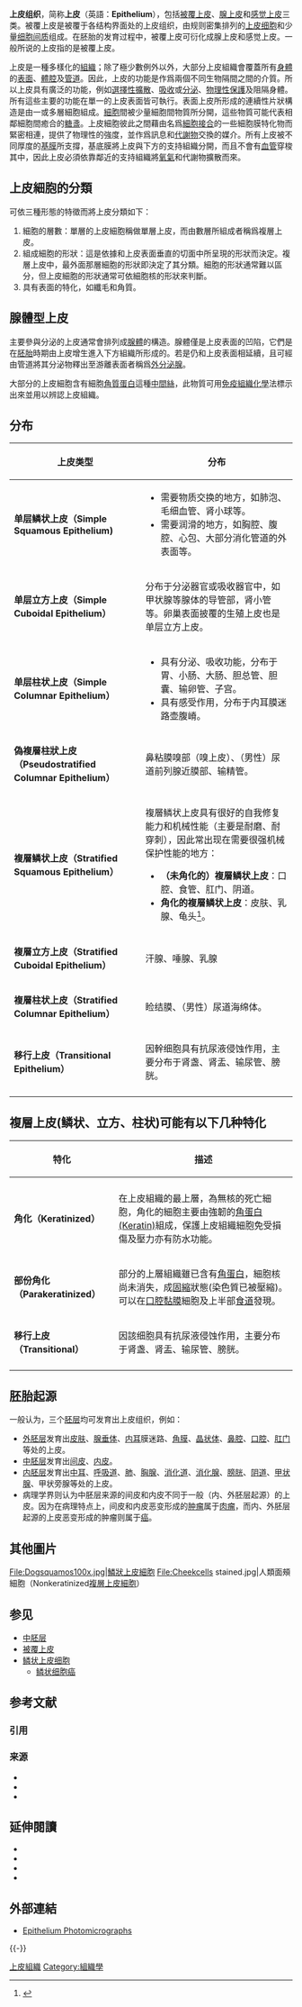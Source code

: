 {{Expand language|time=2020-02-01}}
{{Infobox microanatomy
| Name          = 上皮组织
| Image         = (zh)Illu epithelium.jpg
| Caption       = 上皮細胞
| Width         = 300
<!--
|Code = {{TerminologiaHistologica|2|00|02.0.00001}}
-->
}}
'''上皮组织'''，简称'''上皮'''（英語：'''Epithelium'''），包括[[被覆上皮|被覆上皮]]、[[腺上皮|腺上皮]]和[[感觉上皮|感觉上皮]]三类。被覆上皮是被覆于各结构界面处的上皮组织，由规则密集排列的[[上皮细胞|上皮细胞]]和少量[[细胞间质|细胞间质]]组成。在胚胎的发育过程中，被覆上皮可衍化成腺上皮和感觉上皮。一般所说的上皮指的是被覆上皮。

上皮是一種多樣化的[[组织_(生物学)|組織]]；除了極少數例外以外，大部分上皮組織會覆蓋所有[[身體|身體]]的[[表面|表面]]、[[體腔|體腔]]及[[管道|管道]]。因此，上皮的功能是作爲兩個不同生物隔間之間的介質。所以上皮具有廣泛的功能，例如[[選擇性擴散|選擇性擴散]]、[[吸收|吸收]]或[[分泌|分泌]]、[[物理性保護|物理性保護]]及阻隔身體。所有這些主要的功能在單一的上皮表面皆可執行。表面上皮所形成的連續性片狀構造是由一或多層細胞組成。[[細胞|細胞]]間被少量細胞間物質所分開，這些物質可能代表相鄰細胞間癒合的[[糖盞|糖盞]]。上皮細胞彼此之間藉由名爲[[細胞接合|細胞接合]]的一些細胞膜特化物而緊密相連，提供了物理性的強度，並作爲訊息和[[代謝物|代謝物]]交換的媒介。所有上皮被不同厚度的[[基膜|基膜]]所支撐，基底膜將上皮與下方的支持組織分開，而且不會有[[血管|血管]]穿梭其中，因此上皮必須依靠鄰近的支持組織將[[氧氣|氧氣]]和代謝物擴散而來。

== 上皮細胞的分類 ==
{{Main|被覆上皮}}

可依三種形態的特徵而將上皮分類如下：
# 細胞的層數：單層的上皮細胞稱做單層上皮，而由數層所組成者稱爲複層上皮。
# 組成細胞的形狀：這是依據和上皮表面垂直的切面中所呈現的形狀而決定。複層上皮中，最外面那層細胞的形狀即決定了其分類。細胞的形狀通常難以區分，但上皮細胞的形狀通常可依細胞核的形狀來判斷。
# 具有表面的特化，如纖毛和角質。

== 腺體型上皮 ==
主要參與分泌的上皮通常會排列成[[腺體|腺體]]的構造。腺體僅是上皮表面的凹陷，它們是在[[胚胎|胚胎]]時期由上皮增生進入下方組織所形成的。若是仍和上皮表面相延續，且可經由管道將其分泌物釋出至游離表面者稱爲[[外分泌腺|外分泌腺]]。

大部分的上皮細胞含有細胞[[角質蛋白|角質蛋白]]這種[[中間絲|中間絲]]，此物質可用[[免疫組織|免疫組織]][[化學|化學]]法標示出來並用以辨認上皮組織。

== 分布 ==
{| class="wikitable"
|-
! 上皮类型
! 分布
|-
| '''单层鳞状上皮（Simple Squamous Epithelium)'''
|
*需要物质交换的地方，如肺泡、毛细血管、肾小球等。
*需要润滑的地方，如胸腔、腹腔、心包、大部分消化管道的外表面等。
|-
| '''单层立方上皮（Simple Cuboidal Epithelium）'''
| 分布于分泌器官或吸收器官中，如甲状腺等腺体的导管部，肾小管等。卵巢表面披覆的生殖上皮也是单层立方上皮。
|-
| '''单层柱状上皮（Simple Columnar Epithelium）'''
| 
* 具有分泌、吸收功能，分布于胃、小肠、大肠、胆总管、胆囊、输卵管、子宫。
* 具有感受作用，分布于内耳膜迷路壶腹嵴。
|-
| '''偽複層柱狀上皮（Pseudostratified Columnar Epithelium）'''
| 鼻粘膜嗅部（嗅上皮）、（男性）尿道前列腺近膜部、输精管。
|-
| '''複層鳞状上皮（Stratified Squamous Epithelium）'''
|複層鳞状上皮具有很好的自我修复能力和机械性能（主要是耐磨、耐穿刺），因此常出现在需要很强机械保护性能的地方：
*'''（未角化的）複層鳞状上皮'''：口腔、食管、肛门、阴道。
*'''角化的複層鳞状上皮'''：皮肤、乳腺、龟头<ref name="halata2">{{cite journal | last = Halata | first = Zdenek | coauthors = A. Spaethe | year = 1997 | title = Sensory innervation of the human penis | journal = Advances in experimental medicine and biology | issue = 424 | pages = 265–6 | pmid = 9361804 | url = http://www.cirp.org/library/anatomy/halata2/ | accessdate = 2006-07-07 | volume = 424 | archive-date = 2006-06-20 | archive-url = https://web.archive.org/web/20060620015859/http://www.cirp.org/library/anatomy/halata2/ | dead-url = no }}</ref>。
|-
| '''複層立方上皮（Stratified Cuboidal Epithelium）'''
| 汗腺、唾腺、乳腺
|-
| '''複層柱状上皮（Stratified Columnar Epithelium）'''
| 睑结膜、（男性）尿道海绵体。
|-
| '''移行上皮（Transitional Epithelium）'''
| 因幹细胞具有抗尿液侵蚀作用，主要分布于肾盏、肾盂、输尿管、膀胱。
|-
|}

== 複層上皮(鳞状、立方、柱状)可能有以下几种特化 ==
{| class="wikitable"
|-
! 特化
! 描述
|-
|-
|'''角化（Keratinized）'''
|在上皮組織的最上層，為無核的死亡細胞，角化的細胞主要由強韌的[[角蛋白|角蛋白(Keratin)]]組成，保護上皮組織細胞免受損傷及壓力亦有防水功能。
|-
|'''部份角化（Parakeratinized）'''
|部分的上層組織雖已含有[[角蛋白|角蛋白]]，細胞核尚未消失，成[[固缩|固縮]]狀態(染色質已被壓縮)。可以在[[口腔|口腔]][[黏膜|黏膜]]細胞及上半部[[食道|食道]]發現。
|-
| '''移行上皮（Transitional）'''
| 因該细胞具有抗尿液侵蚀作用，主要分布于肾盏、肾盂、输尿管、膀胱。
|-
|}

== 胚胎起源 ==
一般认为，三个[[胚层|胚层]]均可发育出上皮组织，例如：
*[[外胚层|外胚层]]发育出[[皮肤|皮肤]]、[[腺垂体|腺垂体]]、[[内耳|内耳]]膜迷路、[[角膜|角膜]]、[[晶状体|晶状体]]、[[鼻腔|鼻腔]]、[[口腔|口腔]]、[[肛门|肛门]]等处的上皮。
*[[中胚层|中胚层]]发育出[[间皮|间皮]]、[[内皮|内皮]]。
*[[内胚层|内胚层]]发育出[[中耳|中耳]]、[[呼吸道|呼吸道]]、[[肺|肺]]、[[胸腺|胸腺]]、[[消化道|消化道]]、[[消化腺|消化腺]]、[[膀胱|膀胱]]、[[阴道|阴道]]、[[甲状腺|甲状腺]]、甲状旁腺等处的上皮。
*病理学界则认为中胚层来源的间皮和内皮不同于一般（内、外胚层起源）的上皮。因为在病理特点上，间皮和内皮恶变形成的[[肿瘤|肿瘤]]属于[[肉瘤|肉瘤]]，而内、外胚层起源的上皮恶变形成的肿瘤则属于[[癌|癌]]。

{{familytree/start}}
{{familytree | boxstyle=background:#FFFFFF; | | | | | | | | | | | | BED || | | | | | |BED= 雙層胚盤}}
{{familytree | boxstyle=background:#FFFFFF; | | | | | | | | | | | | |!| | | | | | | | |}}
{{familytree | boxstyle=background:#FFFFFF; | | | | | | | |,|-|-|-|-|^|-|-|-|-|-|.| | |}}
{{familytree | | | | | | |EPI | | | | | | | | |HYP | | | | |EPI=[[上胚層|上胚層]]|HYP=[[下胚層|下胚層]]
|boxstyle_EPI=background-color: #1E90FF;
|boxstyle_HYP=background-color: #FFFF99;
}}
{{familytree | | | | | | | |!| | | | | | | | | | |!| | | | |}}
{{familytree | | | |,|-|-|-|+|-|-|-|.| | | | | | |!| | | | |}}
{{familytree | | |EOA | |PST | |EEC | | | | |EOY | | | | | ||EOA=羊膜外胚層|EEC=胚胎[[外胚層|外胚層]]|PST=[[原線|原條]]/[[原線|原線]]|EOY=卵黃囊內胚層
|boxstyle_EOA=background-color: #1E90FF;
|boxstyle_PST=background-color: #1E90FF;
|boxstyle_EEC=background-color: #1E90FF;
|boxstyle_EOY=background-color: #FFFF99;
}}
{{familytree | |,|-|-|-|v|-|^|-|v|-|-|-|.| | | | |!|}}
{{familytree |EME | |EMS | |NPR | |EEN | | |EXM | ||EME=胚外中胚層|EMS=胚胎[[中胚層|中胚層]]|NPR=[[脊索突|脊索突]]|EEN=胚胎[[內胚層|內胚層]]|EXM=胚外中胚層
|boxstyle_EME=background-color: #F08080;
|boxstyle_EMS=background-color: #F08080;
|boxstyle_NPR=background-color: #F08080;
|boxstyle_EEN=background-color: #FFFF99;
|boxstyle_EXM=background-color: #F08080;
}}
{{familytree/end}}

== 其他圖片 ==
<gallery>
File:Dogsquamos100x.jpg|[[鱗狀上皮細胞|鱗狀上皮細胞]]
File:Cheekcells stained.jpg|人類面頰細胞（Nonkeratinized[[複層上皮細胞|複層上皮細胞]]）
</gallery>

== 参见 ==
{{Portal box|医学|细胞生物学}}
* [[中胚层|中胚层]]
* [[被覆上皮|被覆上皮]]
* [[鳞状上皮细胞|鳞状上皮细胞]]
** [[鳞状细胞癌|鳞状细胞癌]]

== 参考文献 ==
=== 引用 ===
{{Reflist}}

=== 来源 ===
{{refbegin}}
* {{cite book |author1 = 陈子琏 |author2 = 曾园山 |author3 = 张惠君 |title = 人体结构学 |year=2001 |publisher = 科学出版社 |location=北京 |ISBN = 7-03-009004-7 }}
* {{cite book |author=Freshney, R.I. |chapter=Introduction |editor=Freshney, R. Ian |editor2=Freshney, Mary |title=Culture of epithelial cells |publisher=John Wiley & Sons |year=2002 |isbn=978-0-471-40121-6 |url=https://books.google.com/books?id=KqKNxeWlU6MC&pg=PA1 |access-date=2016-09-18 |archive-date=2020-09-03 |archive-url=https://web.archive.org/web/20200903133804/https://books.google.com/books?id=KqKNxeWlU6MC&pg=PA1 |dead-url=no }}
* {{cite book |author=van Lommel, Alfons T.L. |title=From cells to organs: a histology textbook and atlas |publisher=Springer |year=2002 |isbn=978-1-4020-7257-4 |url=https://books.google.com/books?id=EvYjLNKLu9sC |access-date=2016-09-18 |archive-date=2020-10-02 |archive-url=https://web.archive.org/web/20201002094411/https://books.google.com/books?id=EvYjLNKLu9sC |dead-url=no }}
{{refend}}

== 延伸閱讀 ==
{{refbegin}}
* {{cite journal |author=Green H |title=The birth of therapy with cultured cells|journal=BioEssays|volume=30|issue=9|pages=897–903|date=September 2008|pmid=18693268|doi=10.1002/bies.20797}}
* {{cite book|editor=Kefalides, Nicholas A.|editor2=Borel, Jacques P.|title=Basement membranes: cell and molecular biology|publisher=Gulf Professional Publishing|date=2005|isbn=978-0-12-153356-4|url=https://books.google.com/books?id=RM-FVY47NEgC|access-date=2016-09-18|archive-date=2020-09-29|archive-url=https://web.archive.org/web/20200929011629/https://books.google.com/books?id=RM-FVY47NEgC|dead-url=no}}
* {{cite journal|author=Nagpal R|author2=Patel A|author3=Gibson MC|title=Epithelial topology|journal=BioEssays |volume=30 |issue=3 |pages=260–6 |date=March 2008 |pmid=18293365|doi=10.1002/bies.20722}}
* {{cite journal|author=Yamaguchi Y|author2=Brenner M|author3=Hearing VJ|title=The regulation of skin pigmentation|journal=J. Biol. Chem.|volume=282|issue=38|pages=27557–61|date=September 2007|pmid=17635904|doi=10.1074/jbc.R700026200|url=http://www.jbc.org/cgi/pmidlookup?view=long&pmid=17635904|format=Review|access-date=2016-09-18|archive-date=2020-05-28|archive-url=https://web.archive.org/web/20200528225737/https://www.jbc.org/content/282/38/27557.long|dead-url=yes}}
{{refend}}

== 外部連結 ==
{{Wiktionary}}
* [https://web.archive.org/web/20200621205413/http://histology-world.com/photoalbum/thumbnails.php?album=1%2F Epithelium Photomicrographs]

{{-}}
{{上皮細胞與上皮組織}}
{{生物組織}}
{{Epithelial tissue}}
{{Germ layer}}

[[Category:上皮組織|]]
[[Category:組織學|Category:組織學]]